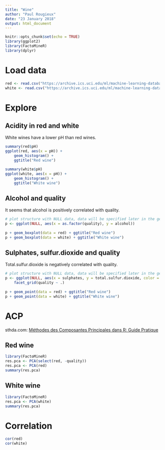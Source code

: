 ```yaml
---
title: "Wine"
author: "Paul Rougieux"
date: "23 January 2018"
output: html_document
---
```


```r
knitr::opts_chunk$set(echo = TRUE)
library(ggplot2)
library(FactoMineR)
library(dplyr)
```

# Load data
```r
red <- read.csv("https://archive.ics.uci.edu/ml/machine-learning-databases/wine-quality/winequality-red.csv", sep=";")
white <- read.csv("https://archive.ics.uci.edu/ml/machine-learning-databases/wine-quality/winequality-white.csv", sep=";")
```

# Explore
## Acidity in red and white
White wines have a lower pH than red wines.
```r
summary(red$pH)
ggplot(red, aes(x = pH)) +
    geom_histogram() +
    ggtitle("Red wine")

summary(white$pH)
ggplot(white, aes(x = pH)) +
    geom_histogram() +
    ggtitle("White wine")
```


## Alcohol and quality
It seems that alcohol is positively correlated with quality.
```r
# plot structure with NULL data, data will be specified later in the geom_point call.
p <- ggplot(NULL, aes(x = as.factor(quality), y = alcohol))
    
p + geom_boxplot(data = red) + ggtitle("Red wine")
p + geom_boxplot(data = white) + ggtitle("White wine")
```


## Sulphates, sulfur.dioxide and quality
Total.sulfur.dioxide is negatively correlated with quality.
```r
# plot structure with NULL data, data will be specified later in the geom_point call.
p <- ggplot(NULL, aes(x = sulphates, y = total.sulfur.dioxide, color = as.factor(quality))) +
    facet_grid(quality ~ .)
    
p + geom_point(data = red) + ggtitle("Red wine")
p + geom_point(data = white) + ggtitle("White wine")
```




# ACP
sthda.com: [Méthodes des Composantes Principales dans R: Guide Pratique](http://www.sthda.com/french/articles/38-methodes-des-composantes-principales-dans-r-guide-pratique/73-acp-analyse-en-composantes-principales-avec-r-l-essentiel/)

## Red wine
```r
library(FactoMineR)
res.pca <- PCA(select(red, -quality))
res.pca <- PCA(red)
summary(res.pca)
```

## White wine
```r
library(FactoMineR)
res.pca <- PCA(white)
summary(res.pca)
```



# Correlation
```r
cor(red)
cor(white)
```

